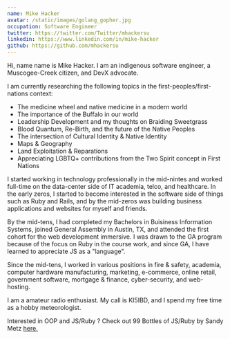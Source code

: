 ```yaml
---
name: Mike Hacker
avatar: /static/images/golang_gopher.jpg
occupation: Software Engineer
twitter: https://twitter.com/Twitter/mhackersu
linkedin: https://www.linkedin.com/in/mike-hacker
github: https://github.com/mhackersu
---
```


Hi, name name is Mike Hacker. I am an indigenous software engineer, a Muscogee-Creek citizen, and DevX advocate.

I am currently researching the following topics in the first-peoples/first-nations context:

- The medicine wheel and native medicine in a modern world
- The importance of the Buffalo in our world
- Leadership Development and my thoughts on Braiding Sweetgrass
- Blood Quantum, Re-Birth, and the future of the Native Peoples
- The intersection of Cultural Identity & Native Identity
- Maps & Geography
- Land Exploitation & Reparations
- Appreciating LGBTQ+ contributions from the Two Spirit concept in First Nations

I started working in technology professionally in the mid-nintes and worked full-time on the data-center side of IT academia, telco, and healthcare. In the early zeros, I started to become interested in the software side of things such as Ruby and Rails, and by the mid-zeros was building business applications and websites for myself and friends.

By the mid-tens, I had completed my Bachelors in Buisiness Information Systems, joined General Assembly in Austin, TX, and attended the first cohort for the web development immersive. I was drawn to the GA program because of the focus on Ruby in the course work, and since GA, I have learned to appreciate JS as a "language".

Since the mid-tens, I worked in various positions in fire & safety, academia, computer hardware manufacturing, marketing, e-commerce, online retail, government software, mortgage & finance, cyber-security, and web-hosting.

I am a amateur radio enthusiast. My call is KI5IBD, and I spend my free time as a hobby meteorologist.

Interested in OOP and JS/Ruby ? Check out 99 Bottles of JS/Ruby by Sandy Metz [here.](https://sandimetz.com/99bottles)
